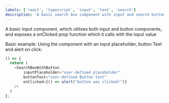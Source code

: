 ```yaml
---
labels: ['react', 'typescript', 'input', 'text', 'search']
description: 'A basic search box component with input and search button'
---
```



A basic input component, which utilises both input and button components, and exposes a onClicked prop function which it calls with the input value

Basic example:
Using the component with an input placeholder, button Text and alert on click:

```js live
() => {
  return (
    <SearchBoxWithButton 
        inputPlaceholder="user-defined placeholder" 
        buttonText="user-defined Button text"
        onClicked={() => alert("button was clicked!")}
    />
  )
};
```
